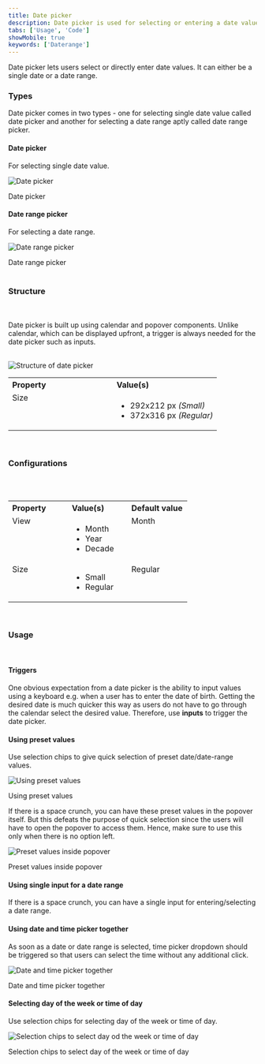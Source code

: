 ```yaml
---
title: Date picker
description: Date picker is used for selecting or entering a date value.
tabs: ['Usage', 'Code']
showMobile: true
keywords: ['Daterange']
---
```


Date picker lets users select or directly enter date values. It can either be a single date or a date range.

<Preview name="date-and-time-datepicker-variants-with-input--with-input"/>

### Types
Date picker comes in two types - one for selecting single date value called date picker and another for selecting a date range aptly called date range picker.

#### Date picker
For selecting single date value.

![Date picker](./images/datePicker-1.png)

<Caption> Date picker </Caption>

<br/>

#### Date range picker
For selecting a date range.

![Date range picker](./images/datePicker-2.png)

<Caption>Date range picker</Caption>

<br/>
<br/>

### Structure
<br/>
<br/>
Date picker is built up using calendar and popover components. Unlike calendar, which can be displayed upfront, a trigger is always needed for the date picker such as inputs.
<br/>
<br/>


![Structure of date picker](./images/datePicker-structure.png)
<br/>

<table style="width: 100%">
  <tbody>
    <tr>
      <th style="width:50%; text-align: left;">Property</th>
      <th style="width:50%; text-align: left;">Value(s)</th>
    </tr>
    <tr style="vertical-align: top">
      <td>Size</td>
      <td>
          <ul>
              <li>292x212 px <em>(Small)</em></li>
              <li>372x316 px <em>(Regular)</em></li>
          </ul>
      </td>
    </tr>
    
  </tbody>
</table>
<br/>



### Configurations
<br/>
<br/>

<table style="width: 100%">
  <tbody>
    <tr>
      <th style="width:33%; text-align: left;">Property</th>
      <th style="width:33%; text-align: left;">Value(s)</th>
      <th style="width:33%; text-align: left;">Default value</th>
    </tr>
    <tr style="vertical-align: top">
      <td>View</td>
      <td>
          <ul>
              <li>Month</li>
              <li>Year</li>
              <li>Decade</li>
          </ul>
      </td>
      <td>Month</td>
    </tr>
    <tr style="vertical-align: top">
      <td>Size</td>
      <td>
          <ul>
              <li>Small</li>
              <li>Regular</li>
          </ul>
      </td>
      <td>Regular</td>
    </tr>
  </tbody>
</table>
<br/>

### Usage
<br/>

#### Triggers
One obvious expectation from a date picker is the ability to input values using a keyboard e.g. when a user has to enter the date of birth. Getting the desired date is much quicker this way as users do not have to go through the calendar select the desired value. Therefore, use **inputs** to trigger the date picker.
<Preview name="date-and-time-datepicker-variants-with-input--with-input"/>

#### Using preset values
Use selection chips to give quick selection of preset date/date-range values.

![Using preset values](./images/datePicker-3.png)
<Caption>Using preset values</Caption>
<br/>

If there is a space crunch, you can have these preset values in the popover itself. But this defeats the purpose of quick selection since the users will have to open the popover to access them. Hence, make sure to use this only when there is no option left.

![Preset values inside popover](./images/datePicker-4.png)
<Caption>Preset values inside popover</Caption>

<br/>

#### Using single input for a date range
If there is a space crunch, you can have a single input for entering/selecting a date range.
<Preview name="date-and-time-daterangepicker-variants-with-single-input--with-single-input"/>

#### Using date and time picker together
As soon as a date or date range is selected, time picker dropdown should be triggered so that users can select the time without any additional click.

![Date and time picker together](./images/datePicker-5.png)
<Caption>Date and time picker together</Caption>

<br/>

#### Selecting day of the week or time of day
Use selection chips for selecting day of the week or time of day.

![Selection chips to select day od the week or time of day](./images/datePicker-6.png)
<Caption>Selection chips to select day of the week or time of day</Caption>



 



